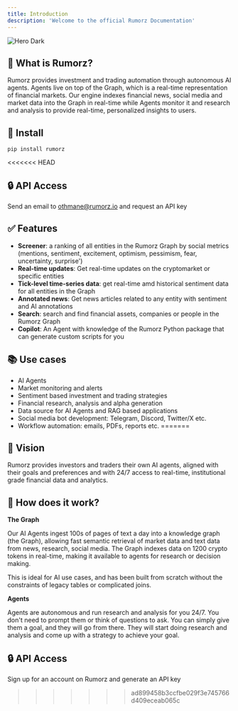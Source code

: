 ```yaml
---
title: Introduction
description: 'Welcome to the official Rumorz Documentation'
---
```




<img alt="Hero Dark" classname="hidden dark:block" src="/images/hero-light.svg" />

##  🚀 What is Rumorz?

Rumorz provides investment and trading automation through autonomous AI agents. Agents live on top of the Graph, which is a real-time
representation of financial markets. Our engine indexes financial news, social media and market data into the Graph in real-time while
Agents monitor it and research and analysis to provide real-time, personalized insights to users.

## 🚀  Install

```
pip install rumorz
```

<<<<<<< HEAD
## 🔒 API Access
Send an email to othmane@rumorz.io and request an API key


## ✅ Features
- **Screener**: a ranking of all entities in the Rumorz Graph by social metrics (mentions, sentiment, excitement, optimism, pessimism, fear, uncertainty, surprise')
- **Real-time updates**: Get real-time updates on the cryptomarket or specific entities
- **Tick-level time-series data**: get real-time amd historical sentiment data for all entities in the Graph
- **Annotated news**: Get news articles related to any entity with sentiment and AI annotations
- **Search**: search and find financial assets, companies or people in the Rumorz Graph
- **Copilot**: An Agent with knowledge of the Rumorz Python package that can generate custom scripts for you

## 📚 Use cases

- AI Agents
- Market monitoring and alerts
- Sentiment based investment and trading strategies
- Financial research, analysis and alpha generation
- Data source for AI Agents and RAG based applications
- Social media bot development: Telegram, Discord, Twitter/X etc.
- Workflow automation: emails, PDFs, reports etc.
=======
## 🚀 Vision

Rumorz provides investors and traders their own AI agents, aligned with their goals and preferences and with 24/7 access to real-time, institutional grade financial data and analytics.

## 🧠 How does it work?

**The Graph**

Our AI Agents ingest 100s of pages of text a day into a knowledge graph (the Graph), allowing fast semantic retrieval of market data and text data from news, research, social media. The Graph indexes data on 1200 crypto tokens in real-time, making it available to agents for research or decision making.

This is ideal for AI use cases, and has been built from scratch without the constraints of legacy tables or complicated joins.&#x20;

**Agents**

Agents are autonomous and run research and analysis for you 24/7. You don't need to prompt them or think of questions to ask. You can simply give them a goal, and they will go from there. They will start doing research and analysis and come up with a strategy to achieve your goal.



## 🔒 API Access

Sign up for an account on Rumorz and generate an API key
>>>>>>> ad899458b3ccfbe029f3e745766d409eceab065c
